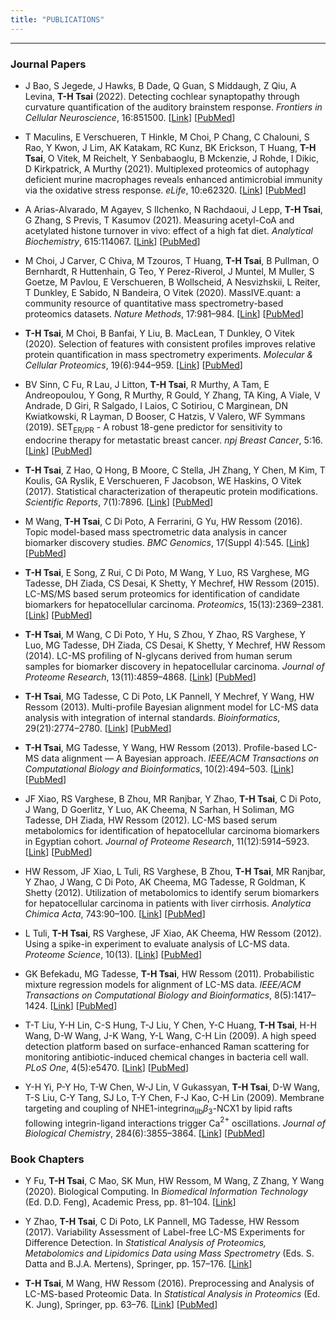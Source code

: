 ```yaml
---
title: "PUBLICATIONS"
---
```


---

### Journal Papers

* J Bao, S Jegede, J Hawks, B Dade, Q Guan, S Middaugh, Z Qiu, A Levina, __T-H Tsai__ (2022). Detecting cochlear synaptopathy through curvature quantification of the auditory brainstem response. _Frontiers in Cellular Neuroscience_, 16:851500. [[Link](https://doi.org/10.3389/fncel.2022.851500)] [[PubMed](https://pubmed.ncbi.nlm.nih.gov/35356798/)]

* T Maculins, E Verschueren, T Hinkle, M Choi, P Chang, C Chalouni, S Rao, Y Kwon, J Lim, AK Katakam, RC Kunz, BK Erickson, T Huang, __T-H Tsai__, O Vitek, M Reichelt, Y Senbabaoglu, B Mckenzie, J Rohde, I Dikic, D Kirkpatrick, A Murthy (2021). Multiplexed proteomics of autophagy deficient murine macrophages reveals enhanced antimicrobial immunity via the oxidative stress response. _eLife_, 10:e62320. [[Link](https://elifesciences.org/articles/62320)] [[PubMed](https://pubmed.ncbi.nlm.nih.gov/34085925/)]

* A Arias-Alvarado, M Agayev, S Ilchenko, N Rachdaoui, J Lepp, __T-H Tsai__, G Zhang, S Previs, T Kasumov (2021). Measuring acetyl-CoA and acetylated histone turnover in vivo: effect of a high fat diet. _Analytical Biochemistry_, 615:114067. [[Link](https://doi.org/10.1016/j.ab.2020.114067)] [[PubMed](https://pubmed.ncbi.nlm.nih.gov/33340539/)]

* M Choi, J Carver, C Chiva, M Tzouros, T Huang, __T-H Tsai__, B Pullman, O Bernhardt, R Huttenhain, G Teo, Y Perez-Riverol, J Muntel, M Muller, S Goetze, M Pavlou, E Verschueren, B Wollscheid, A Nesvizhskii, L Reiter, T Dunkley, E Sabido, N Bandeira, O Vitek (2020). MassIVE.quant: a community resource of quantitative mass spectrometry-based proteomics datasets. _Nature Methods_, 17:981--984. [[Link](https://doi.org/10.1038/s41592-020-0955-0)] [[PubMed](https://pubmed.ncbi.nlm.nih.gov/32929271/)]

* __T-H Tsai__, M Choi, B Banfai, Y Liu, B. MacLean, T Dunkley, O Vitek (2020). Selection of features with consistent profiles improves relative protein quantification in mass spectrometry experiments. _Molecular & Cellular Proteomics_, 19(6):944--959. [[Link](https://doi.org/10.1074/mcp.ra119.001792)] [[PubMed](https://pubmed.ncbi.nlm.nih.gov/32234965/)]

* BV Sinn, C Fu, R Lau, J Litton, __T-H Tsai__, R Murthy, A Tam, E Andreopoulou, Y Gong, R Murthy, R Gould, Y Zhang, TA King, A Viale, V Andrade, D Giri, R Salgado, I Laios, C Sotiriou, C Marginean, DN Kwiatkowski, R Layman, D Booser, C Hatzis, V Valero, WF Symmans (2019). SET$_{\text{ER/PR}}$ - A robust 18-gene predictor for sensitivity to endocrine therapy for metastatic breast cancer. _npj Breast Cancer_, 5:16. [[Link](https://doi.org/10.1038/s41523-019-0111-0)] [[PubMed](https://pubmed.ncbi.nlm.nih.gov/31231679/)]

* __T-H Tsai__, Z Hao, Q Hong, B Moore, C Stella, JH Zhang, Y Chen, M Kim, T Koulis, GA Ryslik, E Verschueren, F Jacobson, WE Haskins, O Vitek (2017). Statistical characterization of therapeutic protein modifications. _Scientific Reports_, 7(1):7896. [[Link](https://doi.org/10.1038/s41598-017-08333-y)] [[PubMed](https://pubmed.ncbi.nlm.nih.gov/28801661/)]

* M Wang, __T-H Tsai__, C Di Poto, A Ferrarini, G Yu, HW Ressom (2016). Topic model-based mass spectrometric data analysis in cancer biomarker discovery studies. _BMC Genomics_, 17(Suppl 4):545. [[Link](https://doi.org/10.1186/s12864-016-2796-x)] [[PubMed](https://pubmed.ncbi.nlm.nih.gov/27535232/)]

* __T-H Tsai__, E Song, Z Rui, C Di Poto, M Wang, Y Luo, RS Varghese, MG Tadesse, DH Ziada, CS Desai, K Shetty, Y Mechref, HW Ressom (2015). LC-MS/MS based serum proteomics for identification of candidate biomarkers for hepatocellular carcinoma. _Proteomics_, 15(13):2369--2381. [[Link](https://doi.org/10.1002/pmic.201400364)] [[PubMed](https://pubmed.ncbi.nlm.nih.gov/25778709/)]

* __T-H Tsai__, M Wang, C Di Poto, Y Hu, S Zhou, Y Zhao, RS Varghese, Y Luo, MG Tadesse, DH Ziada, CS Desai, K Shetty, Y Mechref, HW Ressom (2014). LC-MS profiling of N-glycans derived from human serum samples for biomarker discovery in hepatocellular carcinoma. _Journal of Proteome Research_, 13(11):4859--4868. [[Link](https://doi.org/10.1021/pr500460k)] [[PubMed](https://pubmed.ncbi.nlm.nih.gov/25077556/)]

* __T-H Tsai__, MG Tadesse, C Di Poto, LK Pannell, Y Mechref, Y Wang, HW Ressom (2013). Multi-profile Bayesian alignment model for LC-MS data analysis with integration of internal standards. _Bioinformatics_, 29(21):2774--2780. [[Link](https://doi.org/10.1093/bioinformatics/btt461)] [[PubMed](https://pubmed.ncbi.nlm.nih.gov/24013927/)]

* __T-H Tsai__, MG Tadesse, Y Wang, HW Ressom (2013). Profile-based LC-MS data alignment --- A Bayesian approach. _IEEE/ACM Transactions on Computational Biology and Bioinformatics_, 10(2):494--503. [[Link](https://doi.org/10.1109/tcbb.2013.25)] [[PubMed](https://pubmed.ncbi.nlm.nih.gov/23929872/)]

* JF Xiao, RS Varghese, B Zhou, MR Ranjbar, Y Zhao, __T-H Tsai__, C Di Poto, J Wang, D Goerlitz, Y Luo, AK Cheema, N Sarhan, H Soliman, MG Tadesse, DH Ziada, HW Ressom (2012). LC-MS based serum metabolomics for identification of hepatocellular carcinoma biomarkers in Egyptian cohort. _Journal of Proteome Research_, 11(12):5914--5923. [[Link](https://doi.org/10.1021/pr300673x)] [[PubMed](https://pubmed.ncbi.nlm.nih.gov/23078175/)]

* HW Ressom, JF Xiao, L Tuli, RS Varghese, B Zhou, __T-H Tsai__, MR Ranjbar, Y Zhao, J Wang, C Di Poto, AK Cheema, MG Tadesse, R Goldman, K Shetty (2012). Utilization of metabolomics to identify serum biomarkers for hepatocellular carcinoma in patients with liver cirrhosis. _Analytica Chimica Acta_, 743:90--100. [[Link](https://doi.org/10.1016/j.aca.2012.07.013)] [[PubMed](https://pubmed.ncbi.nlm.nih.gov/22882828/)]

* L Tuli, __T-H Tsai__, RS Varghese, JF Xiao, AK Cheema, HW Ressom (2012). Using a spike-in experiment to evaluate analysis of LC-MS data. _Proteome Science_, 10(13). [[Link](https://doi.org/10.1186/1477-5956-10-13)] [[PubMed](https://pubmed.ncbi.nlm.nih.gov/22369182/)]

* GK Befekadu, MG Tadesse, __T-H Tsai__, HW Ressom (2011). Probabilistic mixture regression models for alignment of LC-MS data. _IEEE/ACM Transactions on Computational Biology and Bioinformatics_, 8(5):1417--1424. [[Link](https://doi.org/10.1109/tcbb.2010.88)] [[PubMed](https://pubmed.ncbi.nlm.nih.gov/20837998/)]

* T-T Liu, Y-H Lin, C-S Hung, T-J Liu, Y Chen, Y-C Huang, __T-H Tsai__, H-H Wang, D-W Wang, J-K Wang, Y-L Wang, C-H Lin (2009). A high speed detection platform based on surface-enhanced Raman scattering for monitoring antibiotic-induced chemical changes in bacteria cell wall. _PLoS One_, 4(5):e5470. [[Link](https://doi.org/10.1371/journal.pone.0005470)] [[PubMed](https://pubmed.ncbi.nlm.nih.gov/19421405/)]

* Y-H Yi, P-Y Ho, T-W Chen, W-J Lin, V Gukassyan, __T-H Tsai__, D-W Wang, T-S Liu, C-Y Tang, SJ Lo, T-Y Chen, F-J Kao, C-H Lin (2009). Membrane targeting and coupling of NHE1-integrin$\alpha_{\text{IIb}}\beta_{3}$-NCX1 by lipid rafts following integrin-ligand interactions trigger Ca$^{2+}$ oscillations. _Journal of Biological Chemistry_, 284(6):3855--3864. [[Link](https://doi.org/10.1074/jbc.m804334200)] [[PubMed](https://pubmed.ncbi.nlm.nih.gov/18996841/)]

### Book Chapters

* Y Fu, __T-H Tsai__, C Mao, SK Mun, HW Ressom, M Wang, Z Zhang, Y Wang (2020). Biological Computing. In _Biomedical Information Technology_ (Ed. D.D. Feng), Academic Press, pp. 81–104. [[Link](https://www.sciencedirect.com/science/article/pii/B9780128160343000031)]

* Y Zhao, __T-H Tsai__, C Di Poto, LK Pannell, MG Tadesse, HW Ressom (2017). Variability Assessment of Label-free LC-MS Experiments for Difference Detection. In _Statistical Analysis of Proteomics, Metabolomics and Lipidomics Data using Mass Spectrometry_ (Eds. S. Datta and B.J.A. Mertens), Springer, pp. 157--176. [[Link](https://link.springer.com/chapter/10.1007/978-3-319-45809-0_9)]

* __T-H Tsai__, M Wang, HW Ressom (2016). Preprocessing and Analysis of LC-MS-based Proteomic Data. In _Statistical Analysis in Proteomics_ (Ed. K. Jung), Springer, pp. 63--76. [[Link](https://dx.doi.org/10.1007/978-1-4939-3106-4_3)] [[PubMed](https://pubmed.ncbi.nlm.nih.gov/26519169/)]

